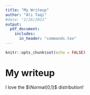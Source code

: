 ```yaml
---
title: "My Writeup"
author: "Ali Taqi"
#date: "2/26/2021"
output: 
  pdf_document:
    includes: 
      in_header: "commands.tex"
---
```


```r
knitr::opts_chunk$set(echo = FALSE)
```

# My writeup

I love the $\Normal(0,1)$ distribution!